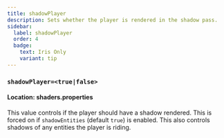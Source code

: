 ```yaml
---
title: shadowPlayer
description: Sets whether the player is rendered in the shadow pass.
sidebar:
  label: shadowPlayer
  order: 4
  badge:
    text: Iris Only
    variant: tip
---
```


### `shadowPlayer=<true|false>`

#### Location: shaders.properties

This value controls if the player should have a shadow rendered. This is forced on if `shadowEntities` (default `true`) is enabled. This also controls shadows of any entities the player is riding.
